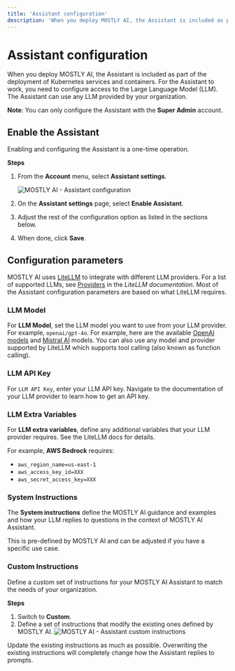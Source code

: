 ```yaml
---
title: 'Assistant configuration'
description: 'When you deploy MOSTLY AI, the Assistant is included as part of the deployment. For the Assistant to work, you need to configure access to the Large Language Model (LLM).'
---
```



# Assistant configuration

When you deploy MOSTLY AI, the Assistant is included as part of the deployment of Kubernetes services and containers. For the Assistant to work, you need to configure access to the Large Language Model (LLM). The Assistant can use any LLM provided by your organization.

<CustomCallout>**Note**: You can only configure the Assistant with the **Super Admin** account.</CustomCallout>

## Enable the Assistant

Enabling and configuring the Assistant is a one-time operation.

**Steps**

1. From the **Account** menu, select **Assistant settings**.

   <Image src="/docimages/assistant/chat-assistant-configuration.webp" alt="MOSTLY AI - Assistant configuration" width={800} height={400} />

2. On the **Assistant settings** page, select **Enable Assistant**.
3. Adjust the rest of the configuration option as listed in the sections below.
4. When done, click **Save**.

## Configuration parameters

MOSTLY AI uses [LiteLLM](https://www.litellm.ai/) to integrate with different LLM providers. For a list of supported LLMs, see [Providers](https://docs.litellm.ai/docs/providers) in the _LiteLLM documentation_. Most of the Assistant configuration parameters are based on what LiteLLM requires.

### LLM Model

For **LLM Model**, set the LLM model you want to use from your LLM provider. For example, `openai/gpt-4o`. For example, here are the available [OpenAI models](https://docs.litellm.ai/docs/providers/openai#openai-chat-completion-models) and [Mistral AI](https://docs.litellm.ai/docs/providers/mistral#supported-models-1) models. You can also use any model and provider supported by LiteLLM which supports tool calling (also known as function calling).

### LLM API Key

For `LLM API Key`, enter your LLM API key. Navigate to the documentation of your LLM provider to learn how to get an API key.

### LLM Extra Variables

For **LLM extra variables**, define any additional variables that your LLM provider requires. See the LiteLLM docs for details.

For example, **AWS Bedrock** requires:

- `aws_region_name=us-east-1`
- `aws_access_key_id=XXX`
- `aws_secret_access_key=XXX`

### System Instructions

The **System instructions** define the MOSTLY AI guidance and examples and how your LLM replies to questions in the context of MOSTLY AI Assistant.

This is pre-defined by MOSTLY AI and can be adjusted if you have a specific use case.

### Custom Instructions

Define a custom set of instructions for your MOSTLY AI Assistant to match the needs of your organization.

**Steps**

1. Switch to **Custom**.
2. Define a set of instructions that modify the existing ones defined by MOSTLY AI.
   <Image src="/docimages/assistant/chat-assistant-configuration-custom-instructions.webp" alt="MOSTLY AI - Assistant custom instructions" width={800} height={400} />

<Callout>Update the existing instructions as much as possible. Overwriting the existing instructions will completely change how the Assistant replies to prompts.</Callout>
